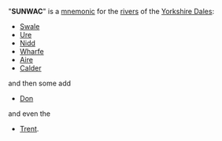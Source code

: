 "'''SUNWAC'''" is a [[mnemonic]] for the [[rivers]] of the [[Yorkshire Dales]]:
*[[Swale]]
*[[Ure]]
*[[Nidd]]
*[[Wharfe]]
*[[Aire]]
*[[Calder]]
and then some add
*[[Don]]
and even the 
*[[Trent]].
{{stub}}